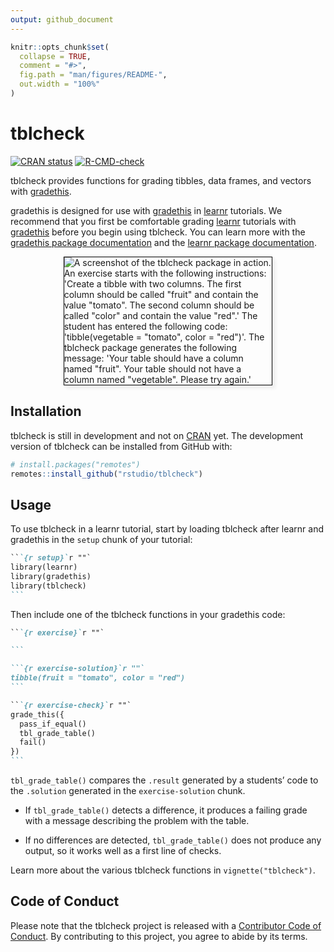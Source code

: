 ```yaml
---
output: github_document
---
```


<!-- README.md is generated from README.Rmd. Please edit that file -->

```r
knitr::opts_chunk$set(
  collapse = TRUE,
  comment = "#>",
  fig.path = "man/figures/README-",
  out.width = "100%"
)
```

# tblcheck

<!-- badges: start -->
[![CRAN status](https://www.r-pkg.org/badges/version/tblcheck)](https://CRAN.R-project.org/package=tblcheck)
[![R-CMD-check](https://github.com/rstudio/tblcheck/workflows/R-CMD-check/badge.svg)](https://github.com/rstudio/tblcheck/actions)
<!-- [![](http://cranlogs.r-pkg.org/badges/last-month/tblcheck?color=blue)](https://cran.r-project.org/package=tblcheck) -->
<!-- badges: end -->

tblcheck provides functions for grading tibbles, data frames, and vectors with [gradethis](https://pkgs.rstudio.com/gradethis/). 

gradethis is designed for use with [gradethis](https://pkgs.rstudio.com/gradethis/) in [learnr](https://rstudio.github.io/learnr/) tutorials. We recommend that you first be comfortable grading [learnr](https://rstudio.github.io/learnr/) tutorials with [gradethis](https://pkgs.rstudio.com/gradethis/) before you begin using tblcheck. You can learn more with the [gradethis package documentation](https://pkgs.rstudio.com/gradethis/) and the [learnr package documentation](https://rstudio.github.io/learnr/).

<img src="man/figures/screenshot.png" alt="A screenshot of the tblcheck package in action. An exercise starts with the following instructions: 'Create a tibble with two columns. The first column should be called &quot;fruit&quot; and contain the value &quot;tomato&quot;. The second column should be called &quot;color&quot; and contain the value &quot;red&quot;.' The student has entered the following code: 'tibble(vegetable = &quot;tomato&quot;, color = &quot;red&quot;)'. The tblcheck package generates the following message: 'Your table should have a column named &quot;fruit&quot;. Your table should not have a column named &quot;vegetable&quot;. Please try again.'" style="border: 1px solid black; box-shadow: 5px 5px 5px #eee; max-width: 66%; display: block; margin: 1em auto;">

## Installation

<!-- You can install the released version of tblcheck from [CRAN](https://CRAN.R-project.org) with: -->

<!-- ``` r -->
<!-- install.packages("tblcheck") -->
<!-- ``` -->

tblcheck is still in development and not on [CRAN](https://CRAN.R-project.org) yet. The development version of tblcheck can be installed from GitHub with:

``` r
# install.packages("remotes")
remotes::install_github("rstudio/tblcheck")
```

## Usage

To use tblcheck in a learnr tutorial, start by loading tblcheck after learnr and gradethis in the `setup` chunk of your tutorial:

```` markdown
```{r setup}`r ""`
library(learnr)
library(gradethis)
library(tblcheck)
```
````

Then include one of the tblcheck functions in your gradethis code:

```` markdown
```{r exercise}`r ""`

```

```{r exercise-solution}`r ""`
tibble(fruit = "tomato", color = "red")
```

```{r exercise-check}`r ""`
grade_this({
  pass_if_equal()
  tbl_grade_table()
  fail()
})
```
````

`tbl_grade_table()` compares the `.result` generated by a students' code to the `.solution` generated in the `exercise-solution` chunk.

- If `tbl_grade_table()` detects a difference, it produces a failing grade with a message describing the problem with the table.

- If no differences are detected, `tbl_grade_table()` does not produce any output, so it works well as a first line of checks.

Learn more about the various tblcheck functions in `vignette("tblcheck")`.

## Code of Conduct
  
Please note that the tblcheck project is released with a [Contributor Code of Conduct](https://contributor-covenant.org/version/2/0/CODE_OF_CONDUCT.html). By contributing to this project, you agree to abide by its terms.
